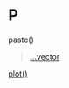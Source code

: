 # P {-}

paste() 

> [...vector](https://linkedin-learning.pxf.io/rwkly_vector)

[plot()](https://linkedin-learning.pxf.io/plot)
